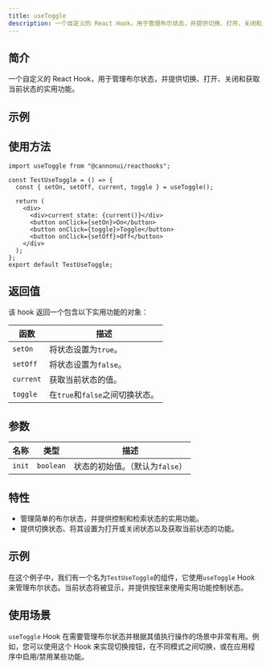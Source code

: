 ```yaml
---
title: useToggle
description: 一个自定义的 React Hook，用于管理布尔状态，并提供切换、打开、关闭和获取当前状态的实用功能。
---
```



## 简介

一个自定义的 React Hook，用于管理布尔状态，并提供切换、打开、关闭和获取当前状态的实用功能。

## 示例

<div style="margin-top: 3%;">
  <TestUseToggle client:visible />
</div>

## 使用方法

```tsx
import useToggle from "@cannonui/reacthooks";

const TestUseToggle = () => {
  const { setOn, setOff, current, toggle } = useToggle();

  return (
    <div>
      <div>current state: {current()}</div>
      <button onClick={setOn}>On</button>
      <button onClick={toggle}>Toggle</button>
      <button onClick={setOff}>Off</button>
    </div>
  );
};
export default TestUseToggle;
```

## 返回值

该 hook 返回一个包含以下实用功能的对象：

| 函数      | 描述                            |
| --------- | ------------------------------- |
| `setOn`   | 将状态设置为`true`。            |
| `setOff`  | 将状态设置为`false`。           |
| `current` | 获取当前状态的值。              |
| `toggle`  | 在`true`和`false`之间切换状态。 |

## 参数

| 名称   | 类型      | 描述                            |
| ------ | --------- | ------------------------------- |
| `init` | `boolean` | 状态的初始值。（默认为`false`） |

## 特性

- 管理简单的布尔状态，并提供控制和检索状态的实用功能。
- 提供切换状态、将其设置为打开或关闭状态以及获取当前状态的功能。

## 示例

在这个例子中，我们有一个名为`TestUseToggle`的组件，它使用`useToggle` Hook 来管理布尔状态。当前状态将被显示，并提供按钮来使用实用功能控制状态。

## 使用场景

`useToggle` Hook 在需要管理布尔状态并根据其值执行操作的场景中非常有用。例如，您可以使用这个 Hook 来实现切换按钮，在不同模式之间切换，或在应用程序中启用/禁用某些功能。
